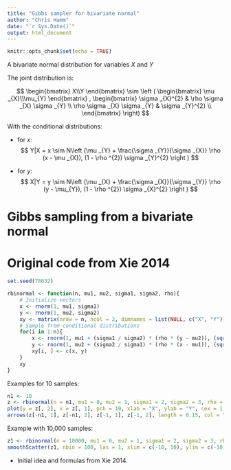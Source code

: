 ```yaml
---
title: "Gibbs sampler for bivariate normal"
author: "Chris Hamm"
date: "`r Sys.Date()`"
output: html_document
---
```


```r
knitr::opts_chunk$set(echo = TRUE)
```

A bivariate normal distribution for variables $X$ and $Y$

The joint distribution is:

$$
\begin{bmatrix}
X\\Y 
\end{bmatrix}
\sim 
\left ( \begin{bmatrix}
\mu _{X}\\\mu_{Y}
\end{bmatrix} ,
\begin{bmatrix}
\sigma _{X}^{2} & \rho \sigma _{X} \sigma _{Y} \\
\rho \sigma _{X} \sigma _{Y} & \sigma _{Y}^{2} \\
\end{bmatrix}
\right)
$$

With the conditional distributions:

* for *x*:
$$
Y|X = x \sim N\left (\mu _{Y} + \frac{\sigma _{Y}}{\sigma _{X}} \rho (x - \mu _{X}), (1 - \rho ^{2}) \sigma _{Y}^{2} \right )
$$

* for *y*:
$$
X|Y = y \sim N\left (\mu _{X} + \frac{\sigma _{X}}{\sigma _{Y}} \rho (y - \mu_{Y}), (1 - \rho ^{2}) \sigma _{X}^{2} \right )
$$

# Gibbs sampling from a bivariate normal
# Original code from Xie 2014
```r
set.seed(78632)

rbinormal <- function(n, mu1, mu2, sigma1, sigma2, rho){
	# Initialize vectors
	x <- rnorm(1, mu1, sigma1)
	y <- rnorm(1, mu2, sigma2)
	xy <- matrix(nrow = n, ncol = 2, dimnames = list(NULL, c("X", "Y")))
	# Sample from conditional distributions
	for(i in 1:n){
		x <- rnorm(1, mu1 + (sigma1 / sigma2) * (rho * (y - mu2)), (sqrt(1 - rho^2) * sigma1))
		y <- rnorm(1, mu2 + (sigma2 / sigma1) * (rho * (x - mu1)), (sqrt(1 - rho^2) * sigma2))
		xy[i, ] <- c(x, y)
	}
	xy
}
```

Examples for 10 samples:
```r
n1 <- 10
z <- rbinormal(n = n1, mu1 = 0, mu2 = 1, sigma1 = 2, sigma2 = 3, rho = 0.7)
plot(y = z[, 2], x = z[, 1], pch = 19, xlab = "X", ylab = "Y", cex = 1.25)
arrows(z[-n1, 1], z[-n1, 2], z[-1, 1], z[-1, 2], length = 0.15, col = "grey")
```

Example with 10,000 samples:
```r
z1 <- rbinormal(n = 10000, mu1 = 0, mu2 = 1, sigma1 = 2, sigma2 = 3, rho = 0.7)
smoothScatter(z1, nbin = 100, las = 1, xlim = c(-10, 10), ylim = c(-10, 10))
```

* Initial idea and formulas from Xie 2014. 